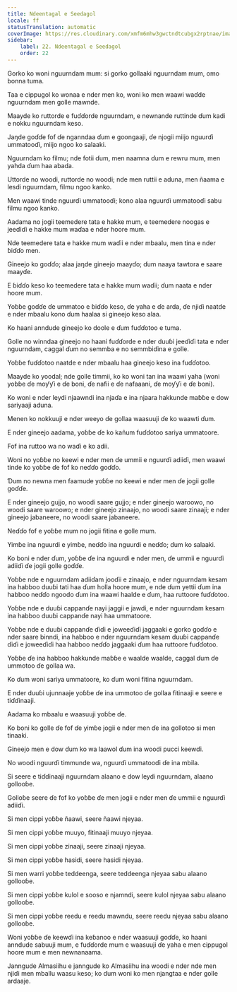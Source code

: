 ```yaml
---
title: Ndeentagal e Seedagol
locale: ff
statusTranslation: automatic
coverImage: https://res.cloudinary.com/xmfm6mhw3gwctndtcubgx2rptnae/image/upload/v1741354419/small_cover_la_gran_rebelion_28716e29d2.webp
sidebar:
    label: 22. Ndeentagal e Seedagol
    order: 22
---
```

Gorko ko woni nguurndam mum: si gorko gollaaki nguurndam mum, omo bonna tuma.

Taa e cippugol ko wonaa e nder men ko, woni ko men waawi waɗde nguurndam men golle mawnde.

Maayde ko ruttorde e fuɗɗorde nguurndam, e newnande ruttinde ɗum kadi e nokku nguurndam keso.

Jaŋde goɗɗe fof ɗe nganndaa ɗum e goongaaji, ɗe njogii miijo nguurɗi ummatooɗi, miijo ngoo ko salaaki.

Nguurndam ko filmu; nde fotii ɗum, men naamna ɗum e rewru mum, men yahda ɗum haa abada.

Uttorde no woodi, ruttorde no woodi; nde men ruttii e aduna, men ñaama e lesdi nguurndam, filmu ngoo kanko.

Men waawi tinde nguurɗi ummatooɗi; kono alaa nguurɗi ummatooɗi sabu filmu ngoo kanko.

Aadama no jogii teemedere tata e hakke mum, e teemedere noogas e jeeɗiɗi e hakke mum waɗaa e nder hoore mum.

Nde teemedere tata e hakke mum waɗii e nder mbaalu, men tina e nder ɓiɗɗo men.

Gineejo ko goɗɗo; alaa jaŋde gineejo maayɗo; ɗum naaya tawtora e saare maayɗe.

E ɓiɗɗo keso ko teemedere tata e hakke mum waɗii; ɗum naata e nder hoore mum.

Yoɓɓe goɗɗe ɗe ummatoo e ɓiɗɗo keso, ɗe yaha e ɗe arda, ɗe njiɗi naatde e nder mbaalu kono ɗum haalaa si gineejo keso alaa.

Ko haani anndude gineejo ko doole e ɗum fuɗɗotoo e tuma.

Golle no winndaa gineejo no haani fuɗɗorde e nder duuɓi jeeɗiɗi tata e nder nguurndam, caggal ɗum no semmba e no semmbiɗina e golle.

Yoɓɓe fuɗɗotoo naatde e nder mbaalu haa gineejo keso ina fuɗɗotoo.

Maayde ko yoodal; nde golle timmii, ko ko woni tan ina waawi yaha (woni yoɓɓe ɗe moƴƴi e ɗe boni, ɗe nafii e ɗe nafaaani, ɗe moƴƴi e ɗe boni).

Ko woni e nder leydi njaawndi ina njaɗa e ina njaara hakkunde maɓɓe e dow sariyaaji aduna.

Menen ko nokkuuji e nder weeyo ɗe gollaa waasuuji ɗe ko waawti ɗum.

E nder gineejo aadama, yoɓɓe ɗe ko kañum fuɗɗotoo sariya ummatoore.

Fof ina ruttoo wa no waɗi e ko adii.

Woni no yoɓɓe no keewi e nder men ɗe ummii e nguurɗi adiiɗi, men waawi tinde ko yoɓɓe ɗe fof ko neɗɗo goɗɗo.

Ɗum no newna men faamude yoɓɓe no keewi e nder men ɗe jogii golle goɗɗe.

E nder gineejo gujjo, no woodi saare gujjo; e nder gineejo waroowo, no woodi saare waroowo; e nder gineejo zinaajo, no woodi saare zinaaji; e nder gineejo jabaneere, no woodi saare jabaneere.

Neɗɗo fof e yoɓɓe mum no jogii fitina e golle mum.

Yimɓe ina nguurdi e yimɓe, neɗɗo ina nguurdi e neɗɗo; ɗum ko salaaki.

Ko boni e nder ɗum, yoɓɓe ɗe ina nguurdi e nder men, ɗe ummii e nguurɗi adiiɗi ɗe jogii golle goɗɗe.

Yoɓɓe nde e nguurndam adiiɗam jooɗii e zinaajo, e nder nguurndam kesam ina habboo duuɓi tati haa ɗum holla hoore mum, e nde ɗum yettii ɗum ina habboo neɗɗo ngoodo ɗum ina waawi haalde e ɗum, haa ruttoore fuɗɗotoo.

Yoɓɓe nde e duuɓi cappanɗe nayi jaggii e jawdi, e nder nguurndam kesam ina habboo duuɓi cappanɗe nayi haa ummatoore.

Yoɓɓe nde e duuɓi cappanɗe ɗiɗi e joweeɗiɗi jaggaaki e gorko goɗɗo e nder saare binndi, ina habboo e nder nguurndam kesam duuɓi cappanɗe ɗiɗi e joweeɗiɗi haa habboo neɗɗo jaggaaki ɗum haa ruttoore fuɗɗotoo.

Yoɓɓe ɗe ina habboo hakkunde maɓɓe e waalde waalde, caggal ɗum ɗe ummotoo ɗe gollaa wa.

Ko ɗum woni sariya ummatoore, ko ɗum woni fitina nguurndam.

E nder duuɓi ujunnaaje yoɓɓe ɗe ina ummotoo ɗe gollaa fitinaaji e seere e tiɗɗinaaji.

Aadama ko mbaalu e waasuuji yoɓɓe ɗe.

Ko boni ko golle ɗe fof ɗe yimɓe jogii e nder men ɗe ina gollotoo si men tinaaki.

Gineejo men e dow ɗum ko wa laawol ɗum ina woodi pucci keewɗi.

No woodi nguurɗi timmunde wa, nguurɗi ummatooɗi ɗe ina mbila.

Si seere e tiɗɗinaaji nguurndam alaano e dow leydi nguurndam, alaano gollooɓe.

Golloɓe seere ɗe fof ko yoɓɓe ɗe men jogii e nder men ɗe ummii e nguurɗi adiiɗi.

Si men cippi yoɓɓe ñaawi, seere ñaawi njeyaa.

Si men cippi yoɓɓe muuyo, fitinaaji muuyo njeyaa.

Si men cippi yoɓɓe zinaaji, seere zinaaji njeyaa.

Si men cippi yoɓɓe hasidi, seere hasidi njeyaa.

Si men warri yoɓɓe teddeenga, seere teddeenga njeyaa sabu alaano gollooɓe.

Si men cippi yoɓɓe kulol e sooso e njamndi, seere kulol njeyaa sabu alaano gollooɓe.

Si men cippi yoɓɓe reedu e reedu mawndu, seere reedu njeyaa sabu alaano gollooɓe.

Woni yoɓɓe ɗe keewɗi ina keɓanoo e nder waasuuji goɗɗe, ko haani anndude sabuuji mum, e fuɗɗorde mum e waasuuji ɗe yaha e men cippugol hoore mum e men newnanaama.

Janngude Almasiihu e janngude ko Almasiihu ina woodi e nder nde men njiɗi men mballu waasu keso; ko ɗum woni ko men njangtaa e nder golle ardaaje.

